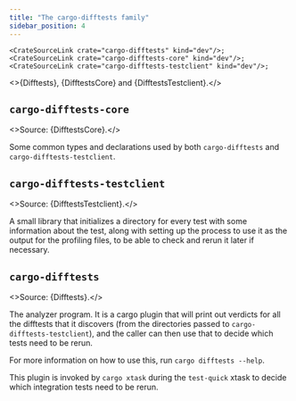 ```yaml
---
title: "The cargo-difftests family"
sidebar_position: 4
---
```



    <CrateSourceLink crate="cargo-difftests" kind="dev"/>;
    <CrateSourceLink crate="cargo-difftests-core" kind="dev"/>;
    <CrateSourceLink crate="cargo-difftests-testclient" kind="dev"/>;

<>{Difftests}, {DifftestsCore} and {DifftestsTestclient}.</>

## `cargo-difftests-core`

<>Source: {DifftestsCore}.</>

Some common types and declarations used by both `cargo-difftests` and
`cargo-difftests-testclient`.

## `cargo-difftests-testclient`

<>Source: {DifftestsTestclient}.</>

A small library that initializes a directory for every test with
some information about the test, along with setting up the process to use it
as the output for the profiling files, to be able to check and rerun it
later if necessary.

## `cargo-difftests`

<>Source: {Difftests}.</>

The analyzer program. It is a cargo plugin that will print out verdicts for
all the difftests that it discovers (from the directories passed to
`cargo-difftests-testclient`), and the caller can then use that to decide
which tests need to be rerun.

For more information on how to use this, run `cargo difftests --help`.

This plugin is invoked by `cargo xtask` during the `test-quick` xtask to
decide which integration tests need to be rerun.
